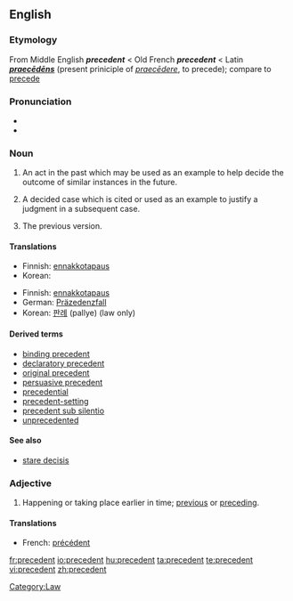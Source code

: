 ==English==
{{wikipedia}}

===Etymology===
From Middle English '''''precedent''''' < Old French '''''precedent''''' < Latin '''''[[praecēdēns]]''''' (present priniciple of ''[[praecēdere]]'', to precede); compare to [[precede]]

===Pronunciation===
* {{AHD|/prĕs'ĭ-dənt/ ''or'' /prĕs'ĭ-dənt/ ''for adjective sense''}}
*{{audio|en-us-precedent.ogg|Audio (US)}}

===Noun===
{{en-noun}}

# An act in the past which may be used as an example to help decide the outcome of similar instances in the future.
# {{law}} A decided case which is cited or used as an example to justify a judgment in a subsequent case.
# The previous version.

====Translations====
{{trans-top|past act used as example}}
*Finnish: [[ennakkotapaus]]
*Korean: {{t|ko|사례|tr=sarye}}
{{trans-bottom}}

{{trans-top|prior judgment in law}}
*Finnish: [[ennakkotapaus]]
*German: [[Präzedenzfall]] {{m}}
*Korean: [[판례]] (pallye) (law only)
{{trans-bottom}}

====Derived terms====
*[[binding precedent]]
*[[declaratory precedent]]
*[[original precedent]]
*[[persuasive precedent]]
*[[precedential]]
*[[precedent-setting]]
*[[precedent sub silentio]]
*[[unprecedented]]

====See also====
*[[stare decisis]]

===Adjective===
{{en-adj|-}}

# Happening or taking place earlier in time; [[previous]] or [[preceding]].

====Translations====
<!-- is this necessary? -->
{{trans-top|earlier in time}}
*French: [[précédent]]
{{trans-bottom}}

[[Category:Law]]

[[fr:precedent]]
[[io:precedent]]
[[hu:precedent]]
[[ta:precedent]]
[[te:precedent]]
[[vi:precedent]]
[[zh:precedent]]